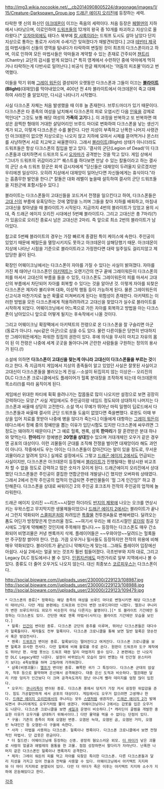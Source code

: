http://img3.wikia.nocookie.net/__cb20140908005224/dragonage/images/1/15/Creature-Darkspawn_Group.jpg
[[드래곤 에이지 오리진]]에 등장하는 세력. 

타락한 옛 신의 화신인 [[아크데몬]]이 이끄는 죽음의 세력이다. 처음 등장은 [[페렐덴]]의 지하에서 나타났으며, 이로인하여 [[드워프]]들의 12개의 왕국 중 10개를 파괴하고 지상으로 올라왔다.[* [[오자마]]외에도 테다스 북부에 [[칼 샤록]]이라는 드워프 도시도 살아 남았다 단지 지상으로 통하는 통로가 사라져 수세기간 잊혀졌다가 재발견되었다.] 고대 [[테빈터 제국]]의 마법사들이 신들의 영역을 탐내다가 타락하여 변질된 것이 최초의 다크스폰이라고 하며, 이로 인하여 모든 마법사들은 악마들과 계약할 수 있는 존재로 간주되어 [[챈트리]](Chantry) 교단의 감시를 받게 되었다.[* 특히 영계에서 수련하던 중에 악마에게 먹히거나 타락하는게 다반사로 일어난다.] 비공식 한글 패치에서는 '어둠의 피조물'이라고 번역했다. 

이들을 막기 위해 [[그레이 워든]]이 결성되어 오랫동안 다크스폰과 그들이 이끄는 '''[[블라이트]](Blight)'''(대재앙)를 막아내었으며, 400년 전 4차 블라이트에서 아크데몬이 죽고 대패하여 사라진 줄 알았지만, 다시금 나타나기 시작했다.

사실 다크스폰 자체는 처음 발생했을 때 이후 늘 존재한다. 브루드마더가 있기 때문이다. 다크스폰은 타 종족의 여성을 납치해서 다크스폰의 피로 오염시킨 다음 [[인육]]을 강제로 먹인다[* 그것도 보통 해당 여성의 '''가족의 고기'''다.]. 이 과정을 반복하고 또 반복하면 여성은 끔찍한 형태의 거대한 살덩어리인 브루드 마더로 변화하여 다크스폰을 낳는 생산기계가 되고, 이렇게 다크스폰은 수를 불린다. 다만 지성이 부족하고 난폭한 나머지 사령관인 아크데몬이 없으면 지상으로는 나오지 않고 지하에 모여서 시체를 뜯어먹거나 몬스터를 사냥하면서 서로 치고박고 싸울뿐이다. 그래서 [[블라이트]](Blight) 상태가 아니더라도 드워프들은 항상 다크스폰의 침입을 받고 있다. '결사의 군단(Legion of Dead)'이 다크스폰들과 대치하면서 드워프의 도시 [[오자마]]가 공격받는 것을 막고 있다. 게임 상에서 "그녀가 드워프의 귀감이라고?" 퀘스트를 하다보면 만날 수 있는 칼돌이라고 하는 결사의 군단 소속 드워프 장군은 회색 감시자에게 "당신들은 대재앙이 두려울지 모르겠지만 우리에겐 일상이다. 오히려 지상에서 대재앙이 일어난다면 자신들에게는 휴식이다."라는 흠좀무한 발언을 한다.[* 칼돌은 대화 레벨이 높을때 설득하여 결사의 군단 드워프들을 지원군에 포함시킬수 있다.] 

블라이트는 다크스폰들이 고대신들을 꼬드겨서 전쟁을 일으킨다고 하여, 다크스폰들은 [[고대 신]]의 부름에 유혹당하는 것에 열망을 느끼며 그들을 찾아 지하를 배회하고, 마침내 고대신을 찾아냈을 때 블라이트가 시작된다. 지금까지 4번의 블라이트가 있었고 용의 시대, 즉 드래곤 에이지 오리진 시대에선 5번째 블라이트다. 그리고 고대신은 총 7마리(?)가 있음으로 오리진 종료시 남은 고대신은 2마리. 즉 앞으로 최소 2번의 블라이트가 남아있다.

참고로 5번째 블라이트의 경우는 가장 빠르게 종결된 특이 케이스에 속한다. 주인공이 있었기 때문에 페럴든을 멸망시키지도 못하고 아크데몬이 살해당했기 때문. 아크데몬이 지상에 나타난 시점을 기준으로 블라이트라고 가정한다면 대략 일주일도 걸리지않고 제압당한 꼴이 된다.

확장인 어웨이크닝에서는 다크스폰이 자아를 가질 수 있다는 사실이 밝혀졌다. 자아를 가진 체 태어난 다크스폰인 [[아키텍트]]는 오랜기간의 연구 끝에 그레이워든이 다크스폰의 피를 마셔서 고대신의 부름을 들을 수 있듯, 다크스폰도 그레이워든의 피를 마셔서 고대신의 부름에서 차단되어 자아를 회복할 수 있다는 것을 알아낸 것. 이렇게 자아를 되찾은 다크스폰은 제자라 불리우며 대화, 이성적 행동 등이 가능하게 된다. 물론 그레이워든의 신고식과 마찬가지로 높은 확률로 미쳐버리게 된다는 위험성이 존재한다. 아키텍트는 이러한 방법을 모든 다크스폰에게 적용하려하려고 고대신을 찾았다가 실수로 블라이트를 시작하게 되었다. 어웨이크닝에서 어느쪽으로 가든 자아를 회복하고 방법을 아는 다크스폰이 남아있으니 앞으로 어떻게 될지는 후속작에서 나올 것이다.

그리고 어웨이크닝 확장팩에서 아키텍트의 전령으로 온 다크스폰을 잘 구슬리면 아군(동료가 아니다. npc같은 아군)으로 삼을 수도 있다. 물런 다른이들은 당연히 반대하지만 그레이워든에게는 파워한 징집의 권한이 있다. 후에 의식을 무사히 마치고 자유의 몸이 된 이 전령은 나중에 세계 곳곳을 돌아다니며 곤란한 사람들을 구원하는 정의의 용사가 된다.(!) 

소설에 의하면 '''다크스폰이 고대신을 찾는게 아니라 고대신이 다크스폰들을 부르는 것'''이라고 한다. 즉 지금까지 게임에서 지상의 종족들이 알고 있었던 사실은 잘못된 사실이고 고대신이 다크스폰들을 불러오는게 진실.--소설이 뒤집히지 않는 이상은-- 오리진의 DLC 다크스폰 크로니클에서도 플레이어가 헐록 분대장을 조작하게 되는데 아크데몬의 목소리(!)를 따라 움직이게 된다.

게임에선 위대한 파티에 휙휙 쓸려나가는 잡몹들로 많이 나오지만 설정으로 보면 굉장히 강력하다는 모양.[* 사실 게임에서도 주인공이랑 네임드 정도되야 상대하지 나머지는 다크스폰과 싸울때 상당히 고전한다. 소설 역시 무예가 뛰어난 마릭 일행이 딥로드에서 다크스폰들과 싸울때 결사의 군단 드워프들 도움이 없었다면 죽을뻔했다. 로완도 이때 부상을 입어 치료를 못받아 나중에 병을 않다가 죽는다.] 이들에게 대항하는 [[그레이 워든]]이 테다스에서 정예 중의 정예만을 뽑는 이유가 입단시험도 있지만 다크스폰에 싸우려면 그 정도는 돼야하기 때문이다.[* 그 예로 헐록, 젠록, 샴록 '''한마리'''가 잘 훈련받은 분대 하나와 맞먹는다. '''한마리'''가! 정예병은 '''20명을 상대'''할수 있으며 거대개체인 오우거 같은 경우엔 공포의 대상이다. 이런 괴물들이 군대를 조직해 전쟁을 벌이면 대재앙이라 해도 과언이 아니다. 작중에서도 우는 아이는 다크스폰들이 잡아간다는 말이 있을 정도로, 무서운 괴물이라고 알려져 있다.] 실제로 설정에서도 그렇고 [[드래곤 에이지 2]]에서도 언급되는 사실이지만, 다크스폰은 아크데몬이 등장해서 [[블라이트]]가 진행될때는 평상시완 비교조차 할 수 없을 정도로 강력하고 많은 숫자가 모이게 된다. 드래곤에이지 오리진에서 상대했던 다크스폰들은 주인공이 결집한 연합군한테 개발살나긴 했지만 오버파워 상태였다. 그래서 2에서 전작 주인공의 업적이 언급되면 주변인물들이 '헐 그게 인간임?' 하고 경탄해준다. 다크스폰을 상대로 싸워이긴 2의 주인공 호크조차 전작의 주인공의 업적에 놀라워한다. 

드래곤 에이지 오리진 ~~리즈~~시절만 하더라도 [[반지의 제왕]]에 나오는 오크를 연상시키는 우왁스럽고 무지막지한 생물체들이었으나 [[드래곤 에이지 2]]에서는 블라이트가 끝나서 그런지 약화되어 [[스콜피온]]처럼 차려입은 [[특촬물]] 전투원A들로 변해버렸다. 달려오는 폼도 어딘가 방정맞은게 안쓰러울 정도. ~~여기서 우리는 왜 리즈시절인 [[로더링]] 침공 당시에도 그렇게 약해빠진 것인지에 주목해야 합니다.~~ 등장하는 다크스폰도 매우 간소화되어 비명괴물은 커녕 젠록까지 삭제. 플레이어들은 ~~우와아앙~~달려드는 헐록들만 주구장창 썰어야 한다. 안습. 가끔 오우거나 밀사들도 등장하지만 전작의 위용에 비해 매우 약화되었다. 블라이트가 끝났으니 약해지는게 맞는데...그래도 플레이어 입장에선 아쉽다. 사실 2에서는 얼굴 보는 것조차 훨씬 힘들어졌다. 극초반부와 지하 대로, 그리고 Legacy DLC 정도에서나 볼 수 있다. [[인퀴지션]]에도 마찬가리로 일부 지역에서나 볼 수 있다. 종류도 더 줄어 오우거도 나오지 않는다. 대신 최종보스 [[코르피우스]]는 다크스폰이다.

http://social.bioware.com//uploads_user/230000/229123/108987.jpg
http://social.bioware.com//uploads_user/230000/229123/108988.jpg
http://social.bioware.com//uploads_user/230000/229123/109479.jpg

 * 다크스폰의 종류[* 정확히는 해당 종족의 여성을 브루드 마더로 변형시키면 해당 다크스폰이 태어난다. 다만 게임 본편에는 드워프와 인간이 변한 브루드마더만 나왔다. 엘프나 쿠나리가 변한 브루드마더도 외모가 비슷한지 아님 다른지는 불명이다.][* 또 블라이트 기간에만 등장하는 다크스폰도 있다. 간단한 예로 젠록 마법사(사자)는 블라이트 기간에만 모습을 보인다.]
  * 헐록: [[인간]]이 변이된 종류. 다크스폰 군단의 중추를 이루며, 뛰어난 다크스폰들은 대다수가 헐록들이다. 제자들도 전부 헐록이다. 다크스폰 크로니클을 통해 보면 일반 헐록은 양손전사 혹은 방검전사다.
  * 젠록: [[드워프(드래곤 에이지)|드위프]]가 변이된 종류. 헐록보다는 떨어진다고 여겨진다. 다크스폰 크로니클을 보면 헐록과 유사한 전사다. 다만 헐록에 비해 활류를 주로 쓴다. 원판이 드워프라 도구 제작에도 뛰어난 편. 마법 못쓰는 드워프 때완 달리 마법까지 쓸수 있다. 2 본편에는 안 나오지만 DLC Legacy에만 나온다. 설정이 바뀌었는지 모습이 많이 변했는 데 인간형 몬스터라기 보다는 4족보행을 하며 고릴라에 가까워졌다.
  * 샴록(비명괴물): [[엘프(드래곤 에이지)|엘프]]가 변이된 종류. 뾰쪽한 귀가 그 특징이다. 다크스폰 군대의 암살자, 척후 등으로 활약하며 은신해서 공격해온다. 대충 은신 도적과 비슷하다. 엘프때완 달리 키랑 덩치가 인간보다 더 크며 공격속도까지 장난 아니게 빨라 데미지를 엄청 많이 입힌다.  
  * 오우거: [[쿠나리]]족이 변이된 종류. 다크스폰 중에서 덩치가 가장 커서 굉장한 위압감을 준다. 힘도 가공할만하게 세서 공포의 대상이다. 게임에서도 오우거 잡으려면 고생깨나 한다. [[드래곤 에이지 오리진]]에서의 쿠나리는 모두 [[스텐]]처럼 생겼지만, [[드래곤 에이지 2]]가 발매되면서 쿠나리에게도 오우거처럼 뿔이 생겼다. 어웨이크닝이나 2에서는 갑옷을 입은 오우거도 나온다. 다크스폰 크로니클을 보면 [[셰일]]과 운영이 비슷하다.[* 캐리딘이 골렘을 개발한 중요한 이유가 오우거를 상대하기 위해서이다.] 다만 물약을 먹을 수 없다는 단점이 있다.
  * 구울: 기존의 종족이 피에 오염된 변종. 오염된 늑대, 오염된 곰, 오염된 거미, 오염된 늑대인간 등 오염된~이 구울에 속한다.
  * 사자 : 마법을 사용하는 다크스폰. 헐록이나 젠록이다. 다크스폰 크로니클에서 보면 전형적인 마법사. 단 갑옷은 판금이다.
  * 더 칠드런: 어웨이크닝에 등장하는 신종. 광장히 혐오스러운 외모. [[더 마더]]가 낳은 괴물로 사람의 얼굴과 애벌레의 몸통을 한 괴물. 점점 성장하면서 팔다리가 자라난다. 난폭한 나머지 같은 다크스폰인 헐록이나 젠록까지 공격한다.
  * 제자: 그레이 워든의 피를 먹고 자아를 되찾은 특이한 다크스폰. 다른 다크스폰들과 달리 지성을 가지고 있어 전술과 전략을 사용할 수 있다. 어웨이크닝에서 아키텍트 지지파와 더 마더 지지파로 분열되어 있다. 다만 더 마더가 죽은 이후는 아키텍트 지지파 소수가 지하에 은둔해있다고 한다.
[[각주]]
